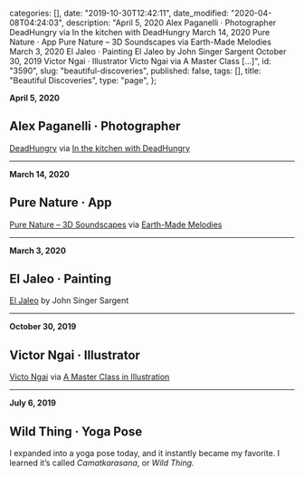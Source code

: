 
  categories: [],
  date: "2019-10-30T12:42:11",
  date_modified: "2020-04-08T04:24:03",
  description:
    "April 5, 2020 Alex Paganelli · Photographer DeadHungry via In the kitchen with DeadHungry March 14, 2020 Pure Nature · App Pure Nature – 3D Soundscapes via Earth-Made Melodies March 3, 2020 El Jaleo · Painting El Jaleo by John Singer Sargent October 30, 2019 Victor Ngai · Illustrator Victo Ngai via A Master Class […]",
  id: "3590",
  slug: "beautiful-discoveries",
  published: false,
  tags: [],
  title: "Beautiful Discoveries",
  type: "page",
};


**April 5, 2020**

## Alex Paganelli · Photographer

[DeadHungry](https://deadhungry.co/studio) via [In the kitchen with DeadHungry](https://www.selfridges.com/GB/en/features/articles/selfridges-meets/feast-for-the-eyes-with-alex-paganelli-/)

---

**March 14, 2020**

## Pure Nature · App

[Pure Nature – 3D Soundscapes](https://apps.apple.com/ca/app/pure-nature-3d-soundscapes/id1357380255) via [Earth-Made Melodies](https://apps.apple.com/us/story/id1456018573)

---

**March 3, 2020**

## El Jaleo · Painting

[El Jaleo](https://www.gardnermuseum.org/experience/collection/13259) by John Singer Sargent

---

**October 30, 2019**

## Victor Ngai · Illustrator

[Victo Ngai](https://victo-ngai.com) via [A Master Class in Illustration](https://apps.apple.com/us/story/id1470268360)

---

**July 6, 2019**

## Wild Thing · Yoga Pose

I expanded into a yoga pose today, and it instantly became my favorite. I learned it’s called _Camatkarasana_, or _Wild Thing._
